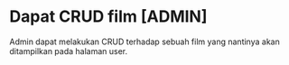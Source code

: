 # Dapat CRUD film [ADMIN]

Admin dapat melakukan CRUD terhadap sebuah film yang nantinya akan ditampilkan pada halaman user.